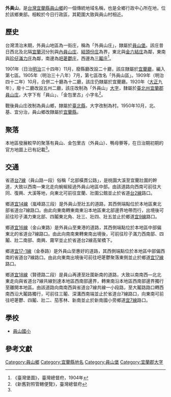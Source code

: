 {{noteTA
|1 = zh-cn:庄; zh-hk:庄; zh-tw:庄;
}}
'''外員山'''，是[[台灣|台灣]][[宜蘭縣|宜蘭縣]][[員山鄉|員山鄉]]的一個傳統地域名稱，也是全鄉行政中心所在地，位於該鄉東部。相較於今日行政區，其範圍大致與員山村相近。

==歷史==
台灣清治末期，外員山地區為一街庄，稱為「外員山庄」，隸屬於[[員山堡|員山堡]]。該庄昔日西北及北隔[[宜蘭河|宜蘭河]]分別與[[內員山庄|內員山庄]]、[[結頭份庄|結頭份庄]]為界，東北與[[金六結庄|金六結庄]]為鄰，東南與[[珍仔滿力庄|珍仔滿力庄]]為鄰，南邊為[[吧荖鬱庄|吧荖鬱庄]]，西邊為[[三鬮庄|三鬮庄]]<ref name="臺灣堡圖">《臺灣堡圖》，臺灣總督府，1904年</ref>。

1901年（日治[[明治|明治]]三十四年）11月，廢縣廳改設二十廳，該庄隸屬於[[宜蘭廳|宜蘭廳]]，編入第七區。1905年（明治三十八年）7月，第七區改名「外員山區」。1909年（明治四十二年）10月，合併二十廳為十二廳，該庄仍隸屬於宜蘭廳。1920年（[[大正|大正]]九年），廢十二廳改設五州二廳，該庄改制為「外員山」[[大字|大字]]，隸屬於[[臺北州|臺北州]][[宜蘭郡|宜蘭郡]][[員山庄|員山庄]]，大字下有「員山」、「金包里古」小字名<ref>《新舊對照管轄便覽》，臺灣總督府</ref>。

戰後員山庄改制為員山鄉，隸屬於[[臺北縣|臺北縣]]，大字改制為村。1950年10月，北、基、宜分治，員山鄉改隸屬於[[宜蘭縣|宜蘭縣]]。

==聚落==
本地區發展較早的聚落有員山、金包里古（外員山）、鴨母藔等，在日治期初期的官方地圖上已有記載<ref name="臺灣堡圖"/>。

==交通==
省道[[台7線|台7線]]（員山路一段）俗稱「北部橫貫公路」，是桃園大溪至宜蘭壯圍的幹道，大致以西南—東北走向蜿蜒經過外員山地區中部。由該道路向西南可前往大同、復興、大溪等地，向東北可前往宜蘭、壯圍公館並止於省道[[台2線|台2線]]路口。

鄉道[[宜14線|宜14線]]（嵐峰路三段）是外員山至壯五的道路，其西側端點位於本地區東北部省道台7線路口。由此向東南轉東南東沿本地區東北部邊界地帶而行，出境後可前往珍子滿力東北部、四鬮東北角、壯三、壯四、壯五並止於鄉道[[宜9線|宜9線]]路口。

鄉道[[宜16線|宜16線]]（金山東路）是外員山至東港的道路，其西側端點位於本地區中部偏東北的省道台7線路口。由此向南南東轉東南出境後，可前往珍子滿力西南部、四鬮、壯二南部、南興、霧罕並止於省道台2線高架橋下。

鄉道[[宜17-1線|宜17-1線]]（金泰路）是外員山至惠好的道路，其西側端點位於本地區中部偏西南的省道台7線路口。由此向東南出境後可前往吧荖鬱聚落東側並止於鄉道[[宜17線|宜17線]]路口。

鄉道[[宜18線|宜18線]]（賢德路二段）是員山再連至壯圍新南的道路，大致以南南西—北北東走向與省道台7線共線到達本地區西南部邊界，轉東南沿本地區西南部邊界獨行至離開本地區。由該道路向南南西與省道台7線共線一小段路，至大鬮路路口轉西南西沿大鬮路獨行，可前往三鬮、深溝西南端並止於省道台7線路口，向東南可前往吧荖鬱、四鬮、壯二、茄苳林、新南並止於新南國小旁鄉道[[宜7線|宜7線]]路口。

==學校==
*[[員山國小|員山國小]]

==參考文獻==
{{reflist}}

{{宜蘭郡}}

[[Category:員山鄉|Category:員山鄉]]
[[Category:宜蘭縣地名|Category:宜蘭縣地名]]
[[Category:員山堡|Category:員山堡]]
[[Category:宜蘭郡大字|Category:宜蘭郡大字]]